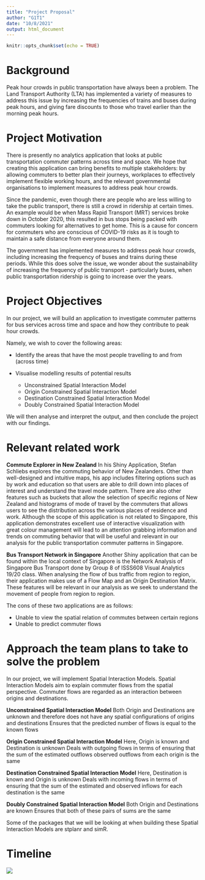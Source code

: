 ```yaml
---
title: "Project Proposal"
author: "G1T1"
date: "10/8/2021"
output: html_document
---
```


```r
knitr::opts_chunk$set(echo = TRUE)
```

# Background

Peak hour crowds in public transportation have always been a problem. The Land Transport Authority (LTA) has implemented a variety of measures to address this issue by increasing the frequencies of trains and buses during peak hours, and giving fare discounts to those who travel earlier than the morning peak hours.

# Project Motivation 

There is presently no analytics application that looks at public transportation commuter patterns across time and space. We hope that creating this application can bring benefits to multiple stakeholders: by allowing commuters to better plan their journeys, workplaces to effectively implement flexible working hours, and the relevant governmental organisations to implement measures to address peak hour crowds.

Since the pandemic, even though there are people who are less willing to take the public transport, there is still a crowd in ridership at certain times. An example would be when Mass Rapid Transport (MRT) services broke down in October 2020, this resulted in bus stops being packed with commuters looking for alternatives to get home. This is a cause for concern for commuters who are conscious of COVID-19 risks as it is tough to maintain a safe distance from everyone around them.

The government has implemented measures to address peak hour crowds, including increasing the frequency of buses and trains during these periods. While this does solve the issue, we wonder about the sustainability of increasing the frequency of public transport - particularly buses, when public transportation ridership is going to increase over the years.

# Project Objectives 

In our project, we will build an application to investigate commuter patterns for bus services across time and space and how they contribute to peak hour crowds. 

Namely, we wish to cover the following areas:

- Identify the areas that have the most people travelling to and from (across time)
- Visualise modelling results of potential results

    + Unconstrained Spatial Interaction Model
    + Origin Constrained Spatial Interaction Model
    + Destination Constrained Spatial Interaction Model
    + Doubly Constrained Spatial Interaction Model
    
We will then analyse and interpret the output, and then conclude the project with our findings.

# Relevant related work

**Commute Explorer in New Zealand**
In his Shiny Application, Stefan Schliebs explores the commuting behavior of New Zealanders. Other than well-designed and intuitive maps, his app includes filtering options such as by work and education so that users are able to drill down into places of interest and understand the travel mode pattern. There are also other features such as buckets that allow the selection of specific regions of New Zealand and histograms of mode of travel by the commuters that allows users to see the distribution across the various places of residence and work. Although the scope of this application is not related to Singapore, this application demonstrates excellent use of interactive visualization with great colour management will lead to an attention grabbing information and trends on commuting behavior that will be useful and relevant in our analysis for the public transportation commuter patterns in Singapore. 

**Bus Transport Network in Singapore**
Another Shiny application that can be found within the local context of Singapore is the Network Analysis of Singapore Bus Transport done by Group 8 of ISSS608 Visual Analytics 19/20 class. When analysing the flow of bus traffic from region to region, their application makes use of a Flow Map and an Origin Destination Matrix. These features will be relevant in our analysis as we seek to understand the movement of people from region to region. 

The cons of these two applications are as follows:

- Unable to view the spatial relation of commutes between certain regions
- Unable to predict commuter flows

# Approach the team plans to take to solve the problem

In our project, we will implement Spatial Interaction Models. Spatial Interaction Models aim to explain commuter flows from the spatial perspective. Commuter flows are regarded as an interaction between origins and destinations. 

**Unconstrained Spatial Interaction Model**
Both Origin and Destinations are unknown and therefore does not have any spatial configurations of origins and destinations
Ensures that the predicted number of flows is equal to the known flows

**Origin Constrained Spatial Interaction Model**
Here, Origin is known and Destination is unknown
Deals with outgoing flows in terms of ensuring that the sum of the estimated outflows observed outflows from each origin is the same 

**Destination Constrained Spatial Interaction Model**
Here, Destination is known and Origin is unknown
Deals with incoming flows in terms of ensuring that the sum of the estimated and observed inflows for each destination is the same

**Doubly Constrained Spatial Interaction Model**
Both Origin and Destinations are known
Ensures that both of these pairs of sums are the same

Some of the packages that we will be looking at when building these Spatial Interaction Models are stplanr and simR. 


# Timeline

![](img/Project Timeline.JPG)



